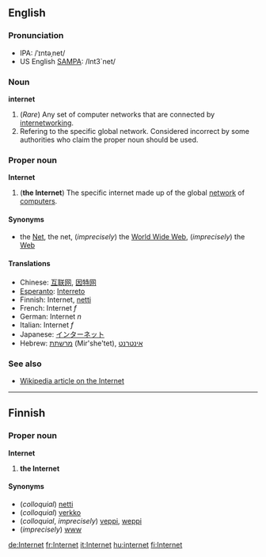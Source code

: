 ==English==
===Pronunciation===
*IPA: /ˈɪntəˌnet/
*US English [[SAMPA]]: /Int3`net/

===Noun===
'''internet'''

#(''Rare'') Any set of computer networks that are connected by [[internetworking]].
#Refering to the specific global network. Considered incorrect by some authorities who claim the proper noun should be used.

===Proper noun===
'''Internet'''

#('''the Internet''') The specific internet made up of the global [[network]] of [[computer]]s.

====Synonyms====
*the [[Net]], the net, (''imprecisely'') the [[World Wide Web]], (''imprecisely'') the [[Web]]

====Translations====
*Chinese: [[互联网]], [[因特网]]
*[[Esperanto]]: [[Interreto]]
*Finnish: Internet, [[netti]]
*French: Internet ''f''
*German: Internet ''n''
*Italian: Internet ''f''
*Japanese: [[インターネット]]
*Hebrew: [[מרשתת]] (Mir'she'tet), [[אינטרנט]]

===See also===
*[[w:Internet|Wikipedia article on the Internet]]

----

==Finnish==

===Proper noun===
'''Internet'''

# '''the Internet'''

====Synonyms====
*(''colloquial'') [[netti]]
*(''colloquial'') [[verkko]]
*(''colloquial'', ''imprecisely'') [[veppi]], [[weppi]]
*(''imprecisely'') [[www]]

[[de:Internet]]
[[fr:Internet]]
[[it:Internet]]
[[hu:internet]]
[[fi:Internet]]